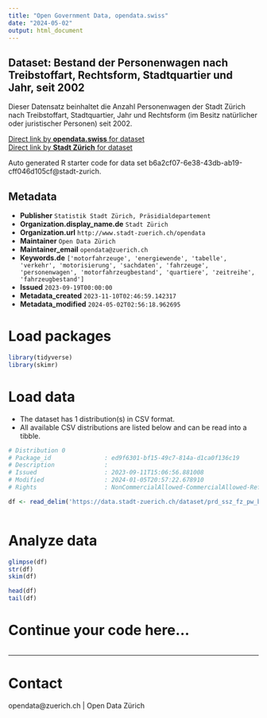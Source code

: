 ```yaml
---
title: "Open Government Data, opendata.swiss"
date: "2024-05-02"
output: html_document
---
```


## Dataset: Bestand der Personenwagen nach Treibstoffart, Rechtsform, Stadtquartier und Jahr, seit 2002

Dieser Datensatz beinhaltet die Anzahl Personenwagen der Stadt Zürich nach Treibstoffart, Stadtquartier, Jahr und Rechtsform (im Besitz natürlicher oder juristischer Personen) seit 2002. 


[Direct link by **opendata.swiss** for dataset](https://opendata.swiss/de/dataset/bestand-der-personenwagen-nach-treibstoffart-rechtsform-stadtquartier-und-jahr-seit-2002)<br>
[Direct link by **Stadt Zürich** for dataset](https://data.stadt-zuerich.ch/dataset/prd_ssz_fz_pw_bestand_jahr_quartier_antriebsart_rechtsform_od2001)

Auto generated R starter code for data set b6a2cf07-6e38-43db-ab19-cff046d105cf@stadt-zurich.

## Metadata

- **Publisher** `Statistik Stadt Zürich, Präsidialdepartement`
- **Organization.display_name.de** `Stadt Zürich`
- **Organization.url** `http://www.stadt-zuerich.ch/opendata`
- **Maintainer** `Open Data Zürich`
- **Maintainer_email** `opendata@zuerich.ch`
- **Keywords.de** `['motorfahrzeuge', 'energiewende', 'tabelle', 'verkehr', 'motorisierung', 'sachdaten', 'fahrzeuge', 'personenwagen', 'motorfahrzeugbestand', 'quartiere', 'zeitreihe', 'fahrzeugbestand']`
- **Issued** `2023-09-19T00:00:00`
- **Metadata_created** `2023-11-10T02:46:59.142317`
- **Metadata_modified** `2024-05-02T02:56:18.962695`


# Load packages

```r

library(tidyverse)
library(skimr)

```

# Load data

-   The dataset has 1 distribution(s) in CSV format.
-   All available CSV distributions are listed below and can be read into a tibble.

```r

# Distribution 0
# Package_id               : ed9f6301-bf15-49c7-814a-d1ca0f136c19
# Description              : 
# Issued                   : 2023-09-11T15:06:56.881008
# Modified                 : 2024-01-05T20:57:22.678910
# Rights                   : NonCommercialAllowed-CommercialAllowed-ReferenceNotRequired

df <- read_delim('https://data.stadt-zuerich.ch/dataset/prd_ssz_fz_pw_bestand_jahr_quartier_antriebsart_rechtsform_od2001/download/VER200OD2001.csv')



```

# Analyze data

```r

glimpse(df)
str(df)
skim(df)

head(df)
tail(df)

```

# Continue your code here...

```r

```

------------------------------------------------------------------------

# Contact

opendata@zuerich.ch | Open Data Zürich
